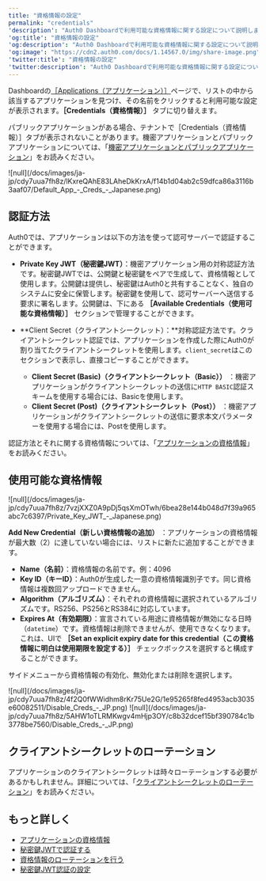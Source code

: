 ```yaml
---
title: "資格情報の設定"
permalink: "credentials"
'description': "Auth0 Dashboardで利用可能な資格情報に関する設定について説明します。"
'og:title': "資格情報の設定"
'og:description': "Auth0 Dashboardで利用可能な資格情報に関する設定について説明します。"
'og:image': "https://cdn2.auth0.com/docs/1.14567.0/img/share-image.png"
'twitter:title': "資格情報の設定"
'twitter:description': "Auth0 Dashboardで利用可能な資格情報に関する設定について説明します。"
---
```


Dashboardの[［Applications（アプリケーション）］](http://manage.auth0.com/#/applications)ページで、リストの中から該当するアプリケーションを見つけ、その名前をクリックすると利用可能な設定が表示されます。**［Credentials（資格情報）］** タブに切り替えます。

<Callout icon="file-lines" color="#0EA5E9" iconType="regular">

パブリックアプリケーションがある場合、テナントで［Credentials（資格情報）］タブが表示されないことがあります。機密アプリケーションとパブリックアプリケーションについては、「[機密アプリケーションとパブリックアプリケーション](/docs/ja-jp/get-started/applications/confidential-and-public-applications)」をお読みください。

</Callout>

<Frame>![null](/docs/images/ja-jp/cdy7uua7fh8z/lKxreQAhE83LAheDkKrxA/f14b1d04ab2c59dfca86a3116b3aaf07/Default_App_-_Creds_-_Japanese.png)</Frame>

## 認証方法

Auth0では、アプリケーションは以下の方法を使って認可サーバーで認証することができます。

* **Private Key <Tooltip data-tooltip-id="react-containers-DefinitionTooltip-3" href="/docs/ja-jp/glossary?term=json-web-token" tip="JSON Web Token（JWT）: 二者間のクレームを安全に表現するために使用される標準IDトークン形式（および多くの場合、アクセストークン形式）。" cta="用語集の表示">JWT</Tooltip>（秘密鍵JWT）**：機密アプリケーション用の対称認証方法です。秘密鍵JWTでは、公開鍵と秘密鍵をペアで生成して、資格情報として使用します。公開鍵は提供し、秘密鍵はAuth0と共有することなく、独自のシステムに安全に保管します。秘密鍵を使用して、認可サーバーへ送信する要求に署名します。公開鍵は、下にある **［Available Credentials（使用可能な資格情報）］** セクションで管理することができます。
* **<Tooltip data-tooltip-id="react-containers-DefinitionTooltip-2" href="/docs/ja-jp/glossary?term=client-secret" tip="クライアントシークレット: クライアント（アプリケーション）が認可サーバーで認証するために使用するシークレット。これはクライアントと認可サーバーだけが知っているものであり、推測できないように十分にランダムである必要があります。" cta="用語集の表示">Client Secret</Tooltip>（クライアントシークレット）：**対称認証方法です。クライアントシークレット認証では、アプリケーションを作成した際にAuth0が割り当てたクライアントシークレットを使用します。`client_secret`はこのセクションで表示し、直接コピーすることができます。

  + **Client Secret (Basic)（クライアントシークレット（Basic））** ：機密アプリケーションがクライアントシークレットの送信に`HTTP BASIC`認証スキームを使用する場合には、Basicを使用します。
  + **Client Secret (Post)（クライアントシークレット（Post））** ：機密アプリケーションがクライアントシークレットの送信に要求本文パラメーターを使用する場合には、Postを使用します。

認証方法とそれに関する資格情報については、「[アプリケーションの資格情報](/docs/ja-jp/secure/application-credentials)」をお読みください。

## 使用可能な資格情報

<Frame>![null](/docs/images/ja-jp/cdy7uua7fh8z/7vzjXXZ0A9pDj5qsXmOTwh/6bea28e144b048d7f39a965abc7c6397/Private_Key_JWT_-_Japanese.png)</Frame>

**Add New Credential（新しい資格情報の追加）** ：アプリケーションの資格情報が最大数（2）に達していない場合には、リストに新たに追加することができます。

* **Name（名前）**：資格情報の名前です。例：4096
* **Key ID（キーID）**：Auth0が生成した一意の資格情報識別子です。同じ資格情報は複数回アップロードできません。
* **Algorithm（アルゴリズム）**：それぞれの資格情報に選択されているアルゴリズムです。RS256、PS256とRS384に対応しています。
* **Expires At（有効期限）**：宣言されている用途に資格情報が無効になる日時（`datetime`）です。資格情報は削除できませんが、使用できなくなります。これは、UIで **［Set an explicit expiry date for this credential（この資格情報に明白は使用期限を設定する）］** チェックボックスを選択すると構成することができます。

サイドメニューから資格情報の有効化、無効化または削除を選択します。

<Frame>![null](/docs/images/ja-jp/cdy7uua7fh8z/4f2Q0fWWidhm8rKr75Ue2G/1e95265f8fed4953acb3035e60082511/Disable_Creds_-_JP.png)</Frame>

<Frame>![null](/docs/images/ja-jp/cdy7uua7fh8z/5AHW1oTLRMKwgv4mHjp3OY/c8b32dcef15bf390784c1b3778be7560/Disable_Creds_-_JP.png)</Frame>

## クライアントシークレットのローテーション

アプリケーションのクライアントシークレットは時々ローテーションする必要があるかもしれません。詳細については、「[クライアントシークレットのローテーション](/docs/ja-jp/get-started/applications/rotate-client-secret)」をお読みください。

## もっと詳しく

* [アプリケーションの資格情報](/docs/ja-jp/secure/application-credentials)
* [秘密鍵JWTで認証する](/docs/ja-jp/get-started/authentication-and-authorization-flow/authenticate-with-private-key-jwt)
* [資格情報のローテーションを行う](/docs/ja-jp/get-started/applications/rotate-credentials)
* [秘密鍵JWT認証の設定](/docs/ja-jp/get-started/applications/configure-private-key-jwt)